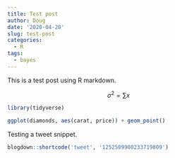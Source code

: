 ---
title: Test post
author: Doug
date: '2020-04-20'
slug: test-post
categories:
  - R
tags:
  - bayes
---

This is a test post using R markdown.

$$ \sigma^2 = \sum x $$

```{r, results='hide', echo=FALSE, message=FALSE}
library(tidyverse)
```


```{r}
ggplot(diamonds, aes(carat, price)) + geom_point()
```

Testing a tweet snippet.


```{r echo=FALSE}
blogdown::shortcode('tweet', '1252509900233719809')
```